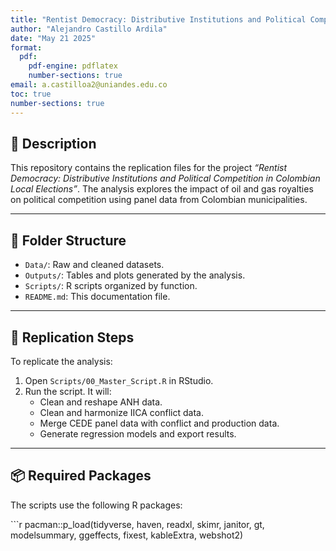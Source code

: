 ```yaml
---
title: "Rentist Democracy: Distributive Institutions and Political Competition in Colombian Local Elections"
author: "Alejandro Castillo Ardila"
date: "May 21 2025"
format: 
  pdf:
    pdf-engine: pdflatex  
    number-sections: true
email: a.castilloa2@uniandes.edu.co
toc: true
number-sections: true
---
```

## 📄 Description

This repository contains the replication files for the project *"Rentist Democracy: Distributive Institutions and Political Competition in Colombian Local Elections"*. The analysis explores the impact of oil and gas royalties on political competition using panel data from Colombian municipalities.

------------------------------------------------------------------------

## 📁 Folder Structure

-   `Data/`: Raw and cleaned datasets.\
-   `Outputs/`: Tables and plots generated by the analysis.\
-   `Scripts/`: R scripts organized by function.\
-   `README.md`: This documentation file.

------------------------------------------------------------------------

## 🧪 Replication Steps

To replicate the analysis:

1.  Open `Scripts/00_Master_Script.R` in RStudio.\
2.  Run the script. It will:
    -   Clean and reshape ANH data.\
    -   Clean and harmonize IICA conflict data.\
    -   Merge CEDE panel data with conflict and production data.\
    -   Generate regression models and export results.

------------------------------------------------------------------------

## 📦 Required Packages

The scripts use the following R packages:

\`\`\`r pacman::p_load(tidyverse, haven, readxl, skimr, janitor, gt, modelsummary, ggeffects, fixest, kableExtra, webshot2)
